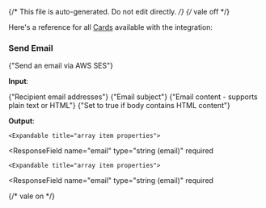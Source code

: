 {/* This file is auto-generated. Do not edit directly. */}
{/* vale off */}

Here's a reference for all [Cards](/learn/reference/cards/introduction) available with the integration:

### Send Email

<span>{"Send an email via AWS SES"}</span>

**Input**:

<Expandable title="input fields">
  <ResponseField
    name="to"
    type="array"
    required
  >
    <span>{"Recipient email addresses"}</span>
  </ResponseField>
  <ResponseField
    name="subject"
    type="string"
    required
  >
    <span>{"Email subject"}</span>
  </ResponseField>
  <ResponseField
    name="body"
    type="string"
  >
    <span>{"Email content - supports plain text or HTML"}</span>
  </ResponseField>
  <ResponseField
    name="isHtml"
    type="boolean"
    default={false}
  >
    <span>{"Set to true if body contains HTML content"}</span>
  </ResponseField>
</Expandable>

**Output**:

<Expandable title="output">
  <ResponseField
    name="successful"
    type="array"
    required
  >
    

    <Expandable title="array item properties">
  <ResponseField
    name="email"
    type="string (email)"
    required
  >
    
  </ResponseField>
  <ResponseField
    name="messageId"
    type="string"
    required
  >
    
  </ResponseField>
    </Expandable>
  </ResponseField>
  <ResponseField
    name="failed"
    type="array"
    required
  >
    

    <Expandable title="array item properties">
  <ResponseField
    name="email"
    type="string (email)"
    required
  >
    
  </ResponseField>
  <ResponseField
    name="error"
    type="string"
    required
  >
    
  </ResponseField>
    </Expandable>
  </ResponseField>
</Expandable>


{/* vale on */}